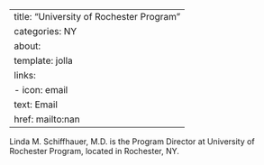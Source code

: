 
---
title: "University of Rochester Program"
categories: NY
about:
  template: jolla
  links:
    - icon: email
      text: Email
      href: mailto:nan
---

Linda M. Schiffhauer, M.D. is the Program Director at University of Rochester Program, located in Rochester, NY. 
